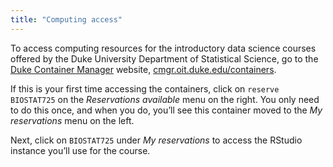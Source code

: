 ```yaml
---
title: "Computing access"
---
```


To access computing resources for the introductory data science courses offered by the Duke University Department of Statistical Science, go to the [Duke Container Manager](https://cmgr.oit.duke.edu/containers) website, [cmgr.oit.duke.edu/containers](https://cmgr.oit.duke.edu/containers).

If this is your first time accessing the containers, click on `reserve BIOSTAT725` on the *Reservations available* menu on the right. You only need to do this once, and when you do, you'll see this container moved to the *My reservations* menu on the left.

Next, click on `BIOSTAT725` under *My reservations* to access the RStudio instance you'll use for the course.
